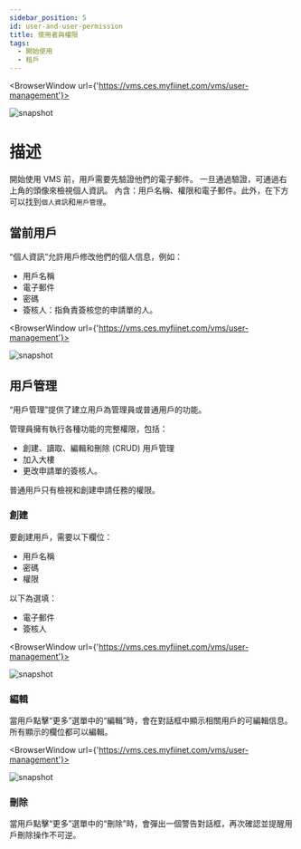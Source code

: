 ---
sidebar_position: 5
id: user-and-user-permission
title: 使用者與權限
tags:
  - 開始使用
  - 租戶
---


<BrowserWindow url={'https://vms.ces.myfiinet.com/vms/user-management'}>

![snapshot](/assets/vms/vms-user-popover-zh-hant.png)

</BrowserWindow>

# 描述

開始使用 VMS 前，用戶需要先驗證他們的電子郵件。 一旦通過驗證，可通過右上角的頭像來檢視個人資訊。 內含：用戶名稱、權限和電子郵件。此外，在下方可以找到`個人資訊`和`用戶管理`。

## 當前用戶

“個人資訊”允許用戶修改他們的個人信息，例如：

- 用戶名稱
- 電子郵件
- 密碼
- 簽核人：指負責簽核您的申請單的人。

<BrowserWindow url={'https://vms.ces.myfiinet.com/vms/user-management'}>

![snapshot](/assets/vms/vms-user-info-dialog-zh-hant.png)

</BrowserWindow>

## 用戶管理

“用戶管理”提供了建立用戶為管理員或普通用戶的功能。

管理員擁有執行各種功能的完整權限，包括：

- 創建、讀取、編輯和刪除 (CRUD) 用戶管理
- 加入大樓
- 更改申請單的簽核人。

普通用戶只有檢視和創建申請任務的權限。

### 創建

要創建用戶，需要以下欄位：

- 用戶名稱
- 密碼
- 權限

以下為選填：

- 電子郵件
- 簽核人

<BrowserWindow url={'https://vms.ces.myfiinet.com/vms/user-management'}>

![snapshot](/assets/vms/vms-create-user-zh-hant.png)

</BrowserWindow>

### 編輯

當用戶點擊“更多”選單中的“編輯”時，會在對話框中顯示相關用戶的可編輯信息。 所有顯示的欄位都可以編輯。

<BrowserWindow url={'https://vms.ces.myfiinet.com/vms/user-management'}>

![snapshot](/assets/vms/vms-user-management-zh-hant.png)

</BrowserWindow>

### 刪除

當用戶點擊“更多”選單中的“刪除”時，會彈出一個警告對話框，再次確認並提醒用戶刪除操作不可逆。

